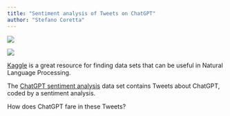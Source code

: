 ```yaml
---
title: "Sentiment analysis of Tweets on ChatGPT"
author: "Stefano Coretta"
---
```


![](https://img.shields.io/badge/difficulty-low-green)

![](https://storage.googleapis.com/kaggle-datasets-images/new-version-temp-images/default-backgrounds-96.png-7511536/dataset-cover.png)

[Kaggle](https://www.kaggle.com) is a great resource for finding data sets that can be useful in Natural Language Processing.

The [ChatGPT sentiment analysis](https://www.kaggle.com/datasets/charunisa/chatgpt-sentiment-analysis) data set contains Tweets about ChatGPT, coded by a sentiment analysis.

How does ChatGPT fare in these Tweets?

